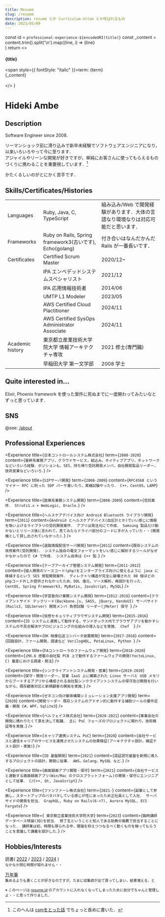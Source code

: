 ```yaml
---
title: Resume
slug: /resume
description: resume とか Curriculum-Vitae とか呼ばれるもの
date: 2023/05/09
---
```


  const id = `professional-experience-${encodeURI(title)}`
  const _content = content.trim().split('\n').map((line, i) =>
    <Fragment key={i}>
      {line}
      <br />
    </Fragment>
  )
  return <>
    <h4><a id={id}>{title}</a></h4>
    <div>
      <span style={{ fontStyle: "italic" }}>term: </span>{term}<br />
      {_content}
    </div>
    <br />
  </>
}

# Hideki Ambe

## Description

Software Engineer since 2008.  

リーマンショック前に滑り込みで新卒未経験でソフトウェアエンジニアになり，以来いろいろやって今に至ります．  
アジャイルやリーンな開発が好きですが，単純にお客さんに使ってもらえるものづくりに携わることを重要視しています．[^1]

かたくるしいのがとにかく苦手です．

## Skills/Certificates/Histories

| | | |
|--|--|--|
|Languages|Ruby, Java, C, TypeScript|組み込み/Web で開発経験があります．大体の言語なり環境なりは対応可能だと思います．|
|Frameworks|Ruby on Rails, Spring framework3(古いです), Echo(golang)|付き合いはなんだかんだ Rails が一番長いです．|
|Certificates|Certified Scrum Master|2020/12~|
||IPA エンベデッドシステムスペシャリスト|2021/12|
||IPA 応用情報技術者|2014/06|
||UMTP L1 Modeler|2023/05|
||AWS Certified Cloud Plactitioner|2024/11|
||AWS Certified SysOps Administrator Associate|2024/11|
|Academic history|東京都立産業技術大学院大学 情報アーキテクチャ専攻|2021 修士(専門職)|
||早稲田大学 第一文学部|2008 学士|

## Quite interested in...

Elixir, Phoenix framework を使った案件に死ぬまでに一度関わってみたいなとずっと思っています．

## SNS

@see: [/about](/about)

## Professional Experiences

<Experience title={`日本コントロールシステム株式会社`} term={`2008-2020`} content={`
  基幹系業務アプリ，クラウドサービス，組込み，ネイティブアプリ，ネットワークなどいろいろ経験．ポジションも，SES，持ち帰り受託開発メンバ，自社開発製品リーダー，技術営業などいろいろ．
`} />

<Experience title={`SIPサーバ開発`} term={`2008-2009`} content={`
  RFC4568 というマイナー RFC に則った SDP パーサ書いたり，実機試験やったり．
  C++，CentOS，LAMP
`} />

<Experience title={`医療系業務システム開発`} term={`2008-2009`} content={`
  受託案件．
  Struts1.x + WebLogic, Oracle．
`} />

<Experience title={`ヘルスケアデバイス向け Android Bluetooth ライブラリ開発`} term={`2011`} content={`
  Android とヘルスケアデバイス(血圧計とか)でいい感じに情報を吸い上げるライブラリの受託開発案件．
  アプリは発注元にて作成．
  Samsung 製品だけ動かないとリリース後に言われて，見てみたらドライバ部分のコードに手が入っていた・・(開発機として貸し出されていなかった)．
`} />

<Experience title={`道路情報配信サーバ開発`} term={`2011`} content={`
  既存システムの改修案件(受託開発)．
  システム独自の電文フォーマットをいい感じに解析するツールがなぜかなかったので C# で作成．
  システム自体は C++ 製．
`} />

<Experience title={`テープアーカイブ管理システム開発`} term={`2011-2012`} content={`
  個人開発のソースコード(php)をエンタープライズ向けに使えるように java に移植するという SES 常駐開発案件．
  ディレクトリ構造が完全に破壊された 80 個ほどの phpコード片しか提供されなかったため，DDL 復元，ソース解析，再設計を行った．
  CentOS, Spring Framework3, MyBatis, JavaScript, MySQL
`} />

<Experience title={`学習塾向け業務システム開発`} term={`2012-2016`} content={`
 クライアントサイド テックリード(Backbone.js, SASS, jQuery, KendoUI)
  サーバサイド(Rails3, SQLServer) 開発メンバ
  負荷試験 リーダー(jMeter)
  保守 
`} />

<Experience title={`仮想セキュリティブラウザシステム開発`} term={`2015-2016`} content={`
 ID システムと連携して動作する，サンドボックス内でブラウザアプリを動かすシステムの不具合解決やプロビジョニングの仕組みの導入などを実施．
  Chef  
`} />

<Experience title={`8K 映像伝送コンバータ装置開発`} term={`2017-2018`} content={`
  回路設計，ファーム開発，調達など
  VerilogHDL, PetaLinux, Python 
`} />

<Experience title={`FAコントローラのファームウェア開発`} term={`2018-2020`} content={`
  iMX.6 搭載の自社製 PCB 上で動作するファームウェアの開発(YoctoLinux, C)
  量産における調達・発注
`} />

<Experience title={`シンクライアントシステム開発・営業`} term={`2019-2020`} content={`
  保守・開発リーダー，営業
  IaaS 上に構築された Linux サーバと USB メモリからブートするアプリから構成される自社製シンクライアントシステムの保守及び開発を行いながら，既存顧客対応と新規顧客の開拓を実施．
`} />

<Experience title={`ゼネコン向け躯体構築シミュレーション支援アプリ開発`} term={`2020`} content={`
  開発リーダー
  既存システムのアドオン的に動作する補助ツールの要件定義・開発
  C#，WPF，Sqlite3
`} />

<Experience title={`ベルフェイス株式会社`} term={`2020-2021`} content={`
  事業会社の開発に携わりたくて意を決して転職．
  主に PoC フェーズのプロジェクトに関わり，技術検証等を実施．
`} />

<Experience title={`キャリア連携システム PoC`} term={`2020`} content={`
  自社サービスと通信キャリアのサービスを連携させたシステムの効果検証(アーキテクチャ設計，検証テスト設計・実施)
`} />

<Experience title={`ID 基盤開発`} term={`2021`} content={`
  認証認可基盤を新規に導入するプロジェクトの設計，開発に従事．
  AWS，Golang，MySQL など．
`} />

<Experience title={`画面録画アプリ開発・保守`} term={`2021`} content={`
  自社サービスと連動する画面録画アプリ(Win/Mac のクロスプラットフォーム)の開発・保守にエンジニアとして従事．
  C/C++, Qt, JavaScript
`} />

<Experience title={`ファンファーレ株式会社`} term={`2021-`} content={`
  副業として参画し，スタートアップのバタバタしている感じが性にあったため正社員として入社．
  サーバサイドの開発を担当．
  GraphQL, Ruby on Rails(6->7), Aurora MySQL, ECS Fargate
`} />

<Experience title={` 東京都立産業技術大学院大学`} term={`2023`} content={`
  臨時講師 データベース特論(3Q)を担当．
  修了生ということと知人である助教の推薦で担当することになった．
  講師業は初，時間も限られる中，理論を抑えつつなるべく動くものを触ってもらうことを意識して講義を設計した．
`} />


## Hobbies/Interests

読書( [2022](/読書ログ) / [2023](/読書ログ-2023) / [2024](/読書ログ-2024) )  
<small>なかなか読む時間が取れません・・</small>

[万年筆](/所持万年筆リスト)  
<small>集めるよりも書くことが好きなのですが，たまに収集欲が出て買ってしまい，結果増える，と</small>


<small>※ このページは [resume.id](https://www.resume.id/youknowcast) のアカウントに入れなくなってしまったために自分でちゃんと管理しよ・・と思って作りました．</small>

[^1]: このへんは [csmをとった話](/csmをとった話/) でちょっと長めに書いた．
